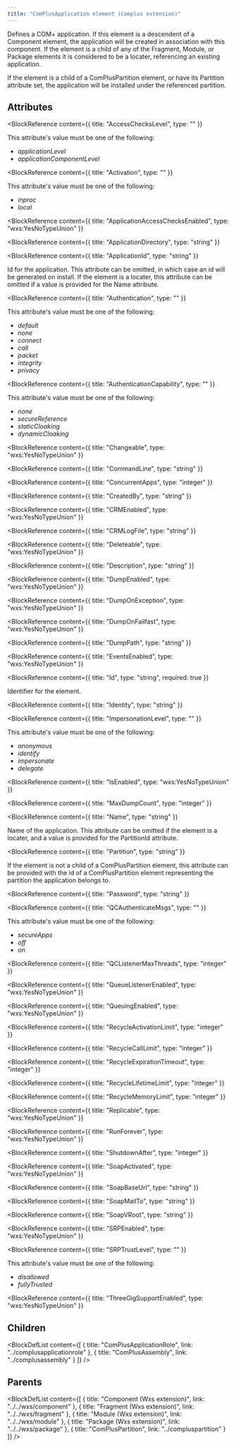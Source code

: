 ```yaml
---
title: "ComPlusApplication element (Complus extension)"
---
```



Defines a COM+ application. If this element is a descendent
 of a Component element, the application will be created in association with
 this component. If the element is a child of any of the Fragment, Module, or
 Package elements it is considered to be a locater, referencing an existing
 application.

 If the element is a child of a ComPlusPartition element,
 or have its Partition attribute set, the application will be installed under
 the referenced partition.


## Attributes

<BlockWrapper>

  <BlockReference
    content={{
      title: "AccessChecksLevel",
      type: ""
    }}
  >
   This attribute's value must be one of the following:
  - *applicationLevel*
  - *applicationComponentLevel*
  </BlockReference>

  <BlockReference
    content={{
      title: "Activation",
      type: ""
    }}
  >
   This attribute's value must be one of the following:
  - *inproc*
  - *local*
  </BlockReference>

  <BlockReference
    content={{
      title: "ApplicationAccessChecksEnabled",
      type: "wxs:YesNoTypeUnion"
    }}
  >
  
  </BlockReference>

  <BlockReference
    content={{
      title: "ApplicationDirectory",
      type: "string"
    }}
  >
  
  </BlockReference>

  <BlockReference
    content={{
      title: "ApplicationId",
      type: "string"
    }}
  >
  Id for the application. This attribute can be omitted, in
   which case an id will be generated on install. If the element is a locater,
   this attribute can be omitted if a value is provided for the Name attribute.
  </BlockReference>

  <BlockReference
    content={{
      title: "Authentication",
      type: ""
    }}
  >
   This attribute's value must be one of the following:
  - *default*
  - *none*
  - *connect*
  - *call*
  - *packet*
  - *integrity*
  - *privacy*
  </BlockReference>

  <BlockReference
    content={{
      title: "AuthenticationCapability",
      type: ""
    }}
  >
   This attribute's value must be one of the following:
  - *none*
  - *secureReference*
  - *staticCloaking*
  - *dynamicCloaking*
  </BlockReference>

  <BlockReference
    content={{
      title: "Changeable",
      type: "wxs:YesNoTypeUnion"
    }}
  >
  
  </BlockReference>

  <BlockReference
    content={{
      title: "CommandLine",
      type: "string"
    }}
  >
  
  </BlockReference>

  <BlockReference
    content={{
      title: "ConcurrentApps",
      type: "integer"
    }}
  >
  
  </BlockReference>

  <BlockReference
    content={{
      title: "CreatedBy",
      type: "string"
    }}
  >
  
  </BlockReference>

  <BlockReference
    content={{
      title: "CRMEnabled",
      type: "wxs:YesNoTypeUnion"
    }}
  >
  
  </BlockReference>

  <BlockReference
    content={{
      title: "CRMLogFile",
      type: "string"
    }}
  >
  
  </BlockReference>

  <BlockReference
    content={{
      title: "Deleteable",
      type: "wxs:YesNoTypeUnion"
    }}
  >
  
  </BlockReference>

  <BlockReference
    content={{
      title: "Description",
      type: "string"
    }}
  >
  
  </BlockReference>

  <BlockReference
    content={{
      title: "DumpEnabled",
      type: "wxs:YesNoTypeUnion"
    }}
  >
  
  </BlockReference>

  <BlockReference
    content={{
      title: "DumpOnException",
      type: "wxs:YesNoTypeUnion"
    }}
  >
  
  </BlockReference>

  <BlockReference
    content={{
      title: "DumpOnFailfast",
      type: "wxs:YesNoTypeUnion"
    }}
  >
  
  </BlockReference>

  <BlockReference
    content={{
      title: "DumpPath",
      type: "string"
    }}
  >
  
  </BlockReference>

  <BlockReference
    content={{
      title: "EventsEnabled",
      type: "wxs:YesNoTypeUnion"
    }}
  >
  
  </BlockReference>

  <BlockReference
    content={{
      title: "Id",
      type: "string",
      required: true
    }}
  >
  Identifier for the element.
  </BlockReference>

  <BlockReference
    content={{
      title: "Identity",
      type: "string"
    }}
  >
  
  </BlockReference>

  <BlockReference
    content={{
      title: "ImpersonationLevel",
      type: ""
    }}
  >
   This attribute's value must be one of the following:
  - *anonymous*
  - *identify*
  - *impersonate*
  - *delegate*
  </BlockReference>

  <BlockReference
    content={{
      title: "IsEnabled",
      type: "wxs:YesNoTypeUnion"
    }}
  >
  
  </BlockReference>

  <BlockReference
    content={{
      title: "MaxDumpCount",
      type: "integer"
    }}
  >
  
  </BlockReference>

  <BlockReference
    content={{
      title: "Name",
      type: "string"
    }}
  >
  Name of the application. This attribute can be omitted if
   the element is a locater, and a value is provided for the PartitionId
   attribute.
  </BlockReference>

  <BlockReference
    content={{
      title: "Partition",
      type: "string"
    }}
  >
  If the element is not a child of a ComPlusPartition
   element, this attribute can be provided with the id of a ComPlusPartition
   element representing the partition the application belongs to.
  </BlockReference>

  <BlockReference
    content={{
      title: "Password",
      type: "string"
    }}
  >
  
  </BlockReference>

  <BlockReference
    content={{
      title: "QCAuthenticateMsgs",
      type: ""
    }}
  >
   This attribute's value must be one of the following:
  - *secureApps*
  - *off*
  - *on*
  </BlockReference>

  <BlockReference
    content={{
      title: "QCListenerMaxThreads",
      type: "integer"
    }}
  >
  
  </BlockReference>

  <BlockReference
    content={{
      title: "QueueListenerEnabled",
      type: "wxs:YesNoTypeUnion"
    }}
  >
  
  </BlockReference>

  <BlockReference
    content={{
      title: "QueuingEnabled",
      type: "wxs:YesNoTypeUnion"
    }}
  >
  
  </BlockReference>

  <BlockReference
    content={{
      title: "RecycleActivationLimit",
      type: "integer"
    }}
  >
  
  </BlockReference>

  <BlockReference
    content={{
      title: "RecycleCallLimit",
      type: "integer"
    }}
  >
  
  </BlockReference>

  <BlockReference
    content={{
      title: "RecycleExpirationTimeout",
      type: "integer"
    }}
  >
  
  </BlockReference>

  <BlockReference
    content={{
      title: "RecycleLifetimeLimit",
      type: "integer"
    }}
  >
  
  </BlockReference>

  <BlockReference
    content={{
      title: "RecycleMemoryLimit",
      type: "integer"
    }}
  >
  
  </BlockReference>

  <BlockReference
    content={{
      title: "Replicable",
      type: "wxs:YesNoTypeUnion"
    }}
  >
  
  </BlockReference>

  <BlockReference
    content={{
      title: "RunForever",
      type: "wxs:YesNoTypeUnion"
    }}
  >
  
  </BlockReference>

  <BlockReference
    content={{
      title: "ShutdownAfter",
      type: "integer"
    }}
  >
  
  </BlockReference>

  <BlockReference
    content={{
      title: "SoapActivated",
      type: "wxs:YesNoTypeUnion"
    }}
  >
  
  </BlockReference>

  <BlockReference
    content={{
      title: "SoapBaseUrl",
      type: "string"
    }}
  >
  
  </BlockReference>

  <BlockReference
    content={{
      title: "SoapMailTo",
      type: "string"
    }}
  >
  
  </BlockReference>

  <BlockReference
    content={{
      title: "SoapVRoot",
      type: "string"
    }}
  >
  
  </BlockReference>

  <BlockReference
    content={{
      title: "SRPEnabled",
      type: "wxs:YesNoTypeUnion"
    }}
  >
  
  </BlockReference>

  <BlockReference
    content={{
      title: "SRPTrustLevel",
      type: ""
    }}
  >
   This attribute's value must be one of the following:
  - *disallowed*
  - *fullyTrusted*
  </BlockReference>

  <BlockReference
    content={{
      title: "ThreeGigSupportEnabled",
      type: "wxs:YesNoTypeUnion"
    }}
  >
  
  </BlockReference>

</BlockWrapper>

## Children

<BlockDefList content={[
    {
      title: "ComPlusApplicationRole",
      link: "../complusapplicationrole"
    },
    {
      title: "ComPlusAssembly",
      link: "../complusassembly"
    }
  ]}
/>

## Parents

<BlockDefList content={[
    {
      title: "Component (Wxs extension)",
      link: "../../wxs/component"
    },
    {
      title: "Fragment (Wxs extension)",
      link: "../../wxs/fragment"
    },
    {
      title: "Module (Wxs extension)",
      link: "../../wxs/module"
    },
    {
      title: "Package (Wxs extension)",
      link: "../../wxs/package"
    },
    {
      title: "ComPlusPartition",
      link: "../compluspartition"
    }
  ]}
/>